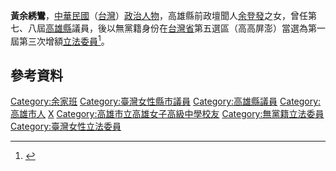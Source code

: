 {{expand|time=2014-11-24T13:16:31+00:00}}
{{refimprove|time=2014-11-24T13:16:31+00:00}}
{{Infobox_officeholder
| name = 黃余綉鸞
| image name =
| width = 
| office = {{ROC}}第1屆（增額）立法委員
| term_start = 1981年2月1日
| term_end = 1984年1月31日
| constituency = [[台灣省|台灣省]]第五選區（高高屏澎）
| now =
| period = 
| Sex = 女 
| Native place = 
| date of birth = 
| parents = [[余登發|余登發]]（父）
| spouse = 黃友仁
| relatives = [[余陳月瑛|余陳月瑛]]（大嫂）<br/>[[余玲雅|余玲雅]]（姪女）<br/>[[余政憲|余政憲]]（姪子）<br/>[[余政道|余政道]]（姪子）
| party = {{nonp}}
| place of birth = 
| educate = 
*省立高雄女子中學高級部
| past = 
*高雄縣議會第七屆議員
*高雄縣議會第八屆議員
*第一屆第三次增額立法委員<br><span style="color: blue;">(1981年-1984年)</span>
}}
'''黃余綉鸞'''{{BD|？||||H黄}}，[[中華民國|中華民國]]（[[台灣|台灣]]）[[政治人物|政治人物]]，高雄縣前政壇聞人[[余登發|余登發]]之女，曾任第七、八屆[[高雄縣|高雄縣]]議員，後以無黨籍身份在[[台灣省|台灣省]]第五選區（高高屏澎）當選為第一屆第三次增額[[立法委員|立法委員]]<ref>{{Cite web |url=http://npl.ly.gov.tw/do/www/commissionerInfo?id=449&expireBack=01&expire=01&act=exp&keyword=&orderBy=name&nameOrder=true&eleDisOrder=false |title=立法院國會圖書館 第１屆立法委員個人資料 黃余秀鸞 |access-date=2008-08-02 |archive-date=2016-03-04 |archive-url=https://web.archive.org/web/20160304085553/http://npl.ly.gov.tw/do/www/commissionerInfo?id=449&expireBack=01&expire=01&act=exp&keyword=&orderBy=name&nameOrder=true&eleDisOrder=false |dead-url=no }}</ref>。

==參考資料==
<div class="references-small">
<references />
</div>

{{TW-poli-bio-stub}}
{{authority control}}
{{DEFAULTSORT:Huang黃余秀鸞}}

{{中華民國第一屆第三次增額立法委員}}


[[Category:余家班|Category:余家班]]
[[Category:臺灣女性縣市議員|Category:臺灣女性縣市議員]]
[[Category:高雄縣議員|Category:高雄縣議員]]
[[Category:高雄市人|Category:高雄市人]]
[[Category:余姓|X]]
[[Category:高雄市立高雄女子高級中學校友|Category:高雄市立高雄女子高級中學校友]]
[[Category:無黨籍立法委員|Category:無黨籍立法委員]]
[[Category:臺灣女性立法委員|Category:臺灣女性立法委員]]